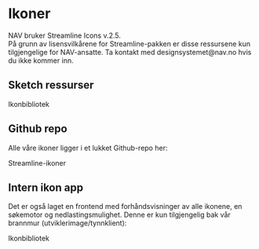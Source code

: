 

# Ikoner

<Ingress className="intro">
    NAV bruker Streamline Icons v.2.5.
</Ingress>

<br/>

<Alertstripe type="info" solid>
    På grunn av lisensvilkårene for Streamline-pakken er disse ressursene kun tilgjengelige for NAV-ansatte. Ta kontakt med <Lenke href="mailto:designsystemet@nav.no">designsystemet@nav.no</Lenke> hvis du ikke kommer inn.
</Alertstripe>

## Sketch ressurser

<Lenkepanel className="resource-link" href="https://sketch.cloud/s/G9QxO" border>
    <SketchLogo />
    Ikon&shy;bibliotek
</Lenkepanel>

## Github repo

Alle våre ikoner ligger i et lukket Github-repo her:

<Lenkepanel className="resource-link" href="https://github.com/navikt/nav-frontend-ikoner-backend/tree/master/src/main/resources/static/api/icons" border>
    <GithubLogo />
    Streamline-ikoner
</Lenkepanel>

## Intern ikon app

Det er også laget en frontend med forhåndsvisninger av alle ikonene, en søkemotor og nedlastingsmulighet. Denne er kun tilgjengelig bak vår brannmur (utviklerimage/tynnklient):

<Lenkepanel className="resource-link" href="https://app-q6.adeo.no/nav-frontend-ikoner/" border>
    <NAVLogoCircle />
    Ikon&shy;bibliotek
</Lenkepanel>